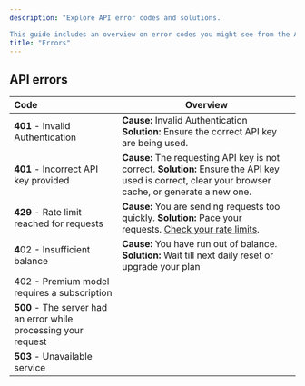 ```yaml
---
description: "Explore API error codes and solutions.

This guide includes an overview on error codes you might see from the API. Each error code mentioned in the overview has a dedicated section with further guidance."
title: "Errors"
---
```


## API errors

| Code                                                            | Overview                                                                                                                                                     |
| :-------------------------------------------------------------- | ------------------------------------------------------------------------------------------------------------------------------------------------------------ |
| **401** - Invalid Authentication                                | **Cause:** Invalid Authentication&#xA;**Solution:** Ensure the correct API key are being used.                                                               |
| **401** - Incorrect API key provided                            | **Cause:** The requesting API key is not correct.&#xA;**Solution:** Ensure the API key used is correct, clear your browser cache, or generate a new one.     |
| **429** - Rate limit reached for requests                       | **Cause:** You are sending requests too quickly.&#xA;**Solution:** Pace your requests. [Check your rate limits](https://platform.monica.im/dashboard/limit). |
| **4**02 - Insufficient balance                                  | **Cause:** You have run out of balance.&#xA;**Solution:** Wait till next daily reset or upgrade your plan                                                    |
| 402 - Premium model requires a subscription                     |                                                                                                                                                              |
| **500** - The server had an error while processing your request |                                                                                                                                                              |
| **503** - Unavailable service                                   |                                                                                                                                                              |